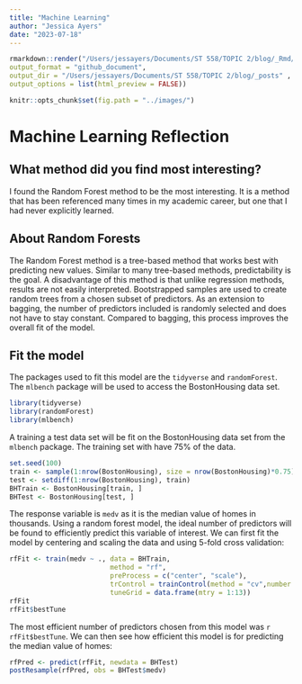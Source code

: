 ```yaml
---
title: "Machine Learning"
author: "Jessica Ayers"
date: "2023-07-18"
---
```


```r
rmarkdown::render("/Users/jessayers/Documents/ST 558/TOPIC 2/blog/_Rmd/2023-07-18-fourth.Rmd",
output_format = "github_document",  
output_dir = "/Users/jessayers/Documents/ST 558/TOPIC 2/blog/_posts" ,
output_options = list(html_preview = FALSE))  
```

```r
knitr::opts_chunk$set(fig.path = "../images/")
```

# Machine Learning Reflection

## What method did you find most interesting?  

I found the Random Forest method to be the most interesting. It is a method that has been referenced many times in my academic career, but one that I had never explicitly learned. 

## About Random Forests

The Random Forest method is a tree-based method that works best with predicting new values. Similar to many tree-based methods, predictability is the goal. A disadvantage of this method is that unlike regression methods, results are not easily interpreted. Bootstrapped samples are used to create random trees from a chosen subset of predictors. As an extension to bagging, the number of predictors included is randomly selected and does not have to stay constant. Compared to bagging, this process improves the overall fit of the model. 

## Fit the model 

The packages used to fit this model are the `tidyverse` and `randomForest`. The `mlbench` package will be used to access the BostonHousing data set.

```r
library(tidyverse)
library(randomForest)
library(mlbench)
```

A training a test data set will be fit on the BostonHousing data set from the `mlbench` package. The training set with have 75% of the data. 

```r
set.seed(100)
train <- sample(1:nrow(BostonHousing), size = nrow(BostonHousing)*0.75) 
test <- setdiff(1:nrow(BostonHousing), train)
BHTrain <- BostonHousing[train, ] 
BHTest <- BostonHousing[test, ]
```

The response variable is `medv` as it is the median value of homes in thousands. Using a random forest model, the ideal number of predictors will be found to efficiently predict this variable of interest. We can first fit the model by centering and scaling the data and using 5-fold cross validation:

```r
rfFit <- train(medv ~ ., data = BHTrain,
                         method = "rf",
                         preProcess = c("center", "scale"),
                         trControl = trainControl(method = "cv",number = 5),
                         tuneGrid = data.frame(mtry = 1:13))
rfFit
rfFit$bestTune
```

The most efficient number of predictors chosen from this model was `r rfFit$bestTune`. We can then see how efficient this model is for predicting the median value of homes:

```r
rfPred <- predict(rfFit, newdata = BHTest) 
postResample(rfPred, obs = BHTest$medv)
```